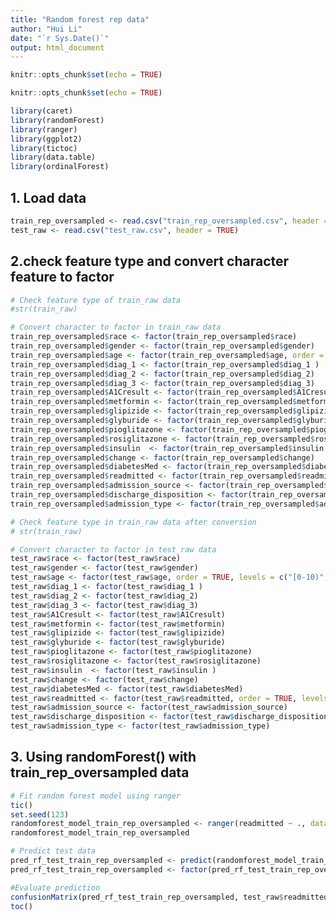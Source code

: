 ```yaml
---
title: "Random forest rep data"
author: "Hui Li"
date: "`r Sys.Date()`"
output: html_document
---
```


```r
knitr::opts_chunk$set(echo = TRUE)
```

```r
knitr::opts_chunk$set(echo = TRUE)
```

```r
library(caret)
library(randomForest)
library(ranger)
library(ggplot2)
library(tictoc)
library(data.table)
library(ordinalForest)
```

## 1. Load data

```r
train_rep_oversampled <- read.csv("train_rep_oversampled.csv", header = TRUE)
test_raw <- read.csv("test_raw.csv", header = TRUE)
```


## 2.check feature type and convert character feature to factor


```r
# Check feature type of train_raw data
#str(train_raw)

# Convert character to factor in train_raw data
train_rep_oversampled$race <- factor(train_rep_oversampled$race)
train_rep_oversampled$gender <- factor(train_rep_oversampled$gender)
train_rep_oversampled$age <- factor(train_rep_oversampled$age, order = TRUE, levels = c("[0-10)", "[10-20)", "[20-30)", "[30-40)", "[40-50)", "[50-60)", "[60-70)", "[70-80)", "[80-90)", "[90-100)"))
train_rep_oversampled$diag_1 <- factor(train_rep_oversampled$diag_1 )
train_rep_oversampled$diag_2 <- factor(train_rep_oversampled$diag_2)
train_rep_oversampled$diag_3 <- factor(train_rep_oversampled$diag_3)
train_rep_oversampled$A1Cresult <- factor(train_rep_oversampled$A1Cresult)
train_rep_oversampled$metformin <- factor(train_rep_oversampled$metformin)
train_rep_oversampled$glipizide <- factor(train_rep_oversampled$glipizide)
train_rep_oversampled$glyburide <- factor(train_rep_oversampled$glyburide)
train_rep_oversampled$pioglitazone <- factor(train_rep_oversampled$pioglitazone)
train_rep_oversampled$rosiglitazone <- factor(train_rep_oversampled$rosiglitazone)
train_rep_oversampled$insulin  <- factor(train_rep_oversampled$insulin )
train_rep_oversampled$change <- factor(train_rep_oversampled$change)
train_rep_oversampled$diabetesMed <- factor(train_rep_oversampled$diabetesMed)
train_rep_oversampled$readmitted <- factor(train_rep_oversampled$readmitted, order = TRUE, levels = c("NO", ">30", "<30"))
train_rep_oversampled$admission_source <- factor(train_rep_oversampled$admission_source)
train_rep_oversampled$discharge_disposition <- factor(train_rep_oversampled$discharge_disposition)
train_rep_oversampled$admission_type <- factor(train_rep_oversampled$admission_type)

# Check feature type in train_raw data after conversion
# str(train_raw)

# Convert character to factor in test_raw data
test_raw$race <- factor(test_raw$race)
test_raw$gender <- factor(test_raw$gender)
test_raw$age <- factor(test_raw$age, order = TRUE, levels = c("[0-10)", "[10-20)", "[20-30)", "[30-40)", "[40-50)", "[50-60)", "[60-70)", "[70-80)", "[80-90)", "[90-100)"))
test_raw$diag_1 <- factor(test_raw$diag_1 )
test_raw$diag_2 <- factor(test_raw$diag_2)
test_raw$diag_3 <- factor(test_raw$diag_3)
test_raw$A1Cresult <- factor(test_raw$A1Cresult)
test_raw$metformin <- factor(test_raw$metformin)
test_raw$glipizide <- factor(test_raw$glipizide)
test_raw$glyburide <- factor(test_raw$glyburide)
test_raw$pioglitazone <- factor(test_raw$pioglitazone)
test_raw$rosiglitazone <- factor(test_raw$rosiglitazone)
test_raw$insulin  <- factor(test_raw$insulin )
test_raw$change <- factor(test_raw$change)
test_raw$diabetesMed <- factor(test_raw$diabetesMed)
test_raw$readmitted <- factor(test_raw$readmitted, order = TRUE, levels = c("NO", ">30", "<30"))
test_raw$admission_source <- factor(test_raw$admission_source)
test_raw$discharge_disposition <- factor(test_raw$discharge_disposition)
test_raw$admission_type <- factor(test_raw$admission_type)

```


## 3. Using randomForest() with train_rep_oversampled data


```r
# Fit random forest model using ranger
tic()
set.seed(123)
randomforest_model_train_rep_oversampled <- ranger(readmitted ~ ., data = train_rep_oversampled)
randomforest_model_train_rep_oversampled

# Predict test data
pred_rf_test_train_rep_oversampled <- predict(randomforest_model_train_rep_oversampled, data = test_raw)
pred_rf_test_train_rep_oversampled <- factor(pred_rf_test_train_rep_oversampled$predictions, order = TRUE, levels = c("NO", ">30", "<30"))

#Evaluate prediction 
confusionMatrix(pred_rf_test_train_rep_oversampled, test_raw$readmitted, mode = "everything")
toc()
```
